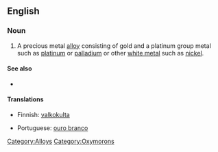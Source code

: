 ==English==

===Noun===
{{en-noun|sg=[[white]] [[gold]]}}

#A precious metal [[alloy]] consisting of gold and a platinum group metal such as [[platinum]] or [[palladium]] or other [[white metal]] such as [[nickel]].

====See also====
*{{pedia}}

====Translations====
{{trans-top|A precious metal alloy consisting of gold and a platinum group metal}}
*Finnish: [[valkokulta]]
{{trans-mid}}
*Portuguese: [[ouro branco]]
{{trans-bottom}}

[[Category:Alloys]]
[[Category:Oxymorons]]